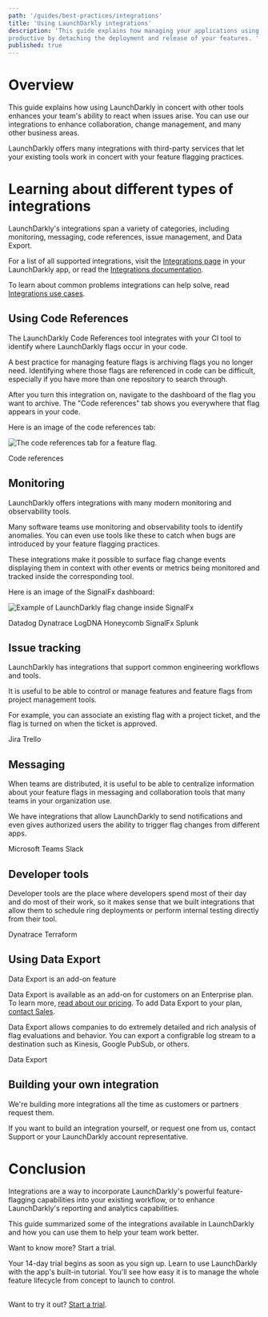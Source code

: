 ```yaml
---
path: '/guides/best-practices/integrations'
title: 'Using LaunchDarkly integrations'
description: 'This guide explains how managing your applications using feature flags helps your team be more
productive by detaching the deployment and release of your features. '
published: true
---
```


# Overview

This guide explains how using LaunchDarkly in concert with other tools enhances your team's ability to react when issues arise. You can use our integrations to enhance collaboration, change management, and many other business areas.

LaunchDarkly offers many integrations with third-party services that let your existing tools work in concert with your feature flagging practices.

# Learning about different types of integrations

LaunchDarkly's integrations span a variety of categories, including monitoring, messaging, code references, issue management, and Data Export.

For a list of all supported integrations, visit the [Integrations page](https://app.launchdarkly.com/integrations) in your LaunchDarkly app, or read the [Integrations documentation](/integrations).

To learn about common problems integrations can help solve, read [Integrations use cases](/guides/best-practices/integrations-use-cases).

## Using Code References

The LaunchDarkly Code References tool
integrates with your CI tool to identify where LaunchDarkly flags occur in your code.

A best practice for managing feature flags is archiving flags you no longer need. Identifying where those flags are referenced in code can be difficult, especially if you have more than one repository to
search through.

After you turn this integration on, navigate to the dashboard of the flag you want to archive. The "Code references" tab shows you everywhere that flag appears in your code.

Here is an image of the code references tab:

![The code references tab for a feature flag.](../images/flag-code-references.png)

<LearnMore>
  <LearnMoreLink to="/home/code/code-references">Code references</LearnMoreLink>
</LearnMore>

## Monitoring

LaunchDarkly offers integrations with many modern monitoring and observability tools.

Many software teams use monitoring and observability tools to identify anomalies. You can even use tools like these to catch when bugs are introduced by your feature flagging practices.

These integrations make it
possible to surface flag change events displaying them in context
with other events or metrics being monitored and tracked inside the corresponding
tool.

Here is an image of the SignalFx dashboard:

![Example of LaunchDarkly flag change inside SignalFx](../../../images/signalfx-marker-1.png)

<LearnMore>
  <LearnMoreLink to="/integrations/datadog">Datadog</LearnMoreLink>
  <LearnMoreLink to="/integrations/dynatrace">Dynatrace</LearnMoreLink>
  <LearnMoreLink to="/integrations/logdna">LogDNA</LearnMoreLink>
  <LearnMoreLink to="/integrations/honeycomb">Honeycomb</LearnMoreLink>
  <LearnMoreLink to="/integrations/signalfx">SignalFx</LearnMoreLink>
  <LearnMoreLink to="/integrations/splunk">Splunk</LearnMoreLink>
</LearnMore>

## Issue tracking

LaunchDarkly has integrations that support common engineering workflows and tools.

It is useful to be able to control or manage features and feature flags from project management tools.

For example, you can associate an existing flag with a project ticket, and the flag is turned on when the ticket is approved.

<LearnMore>
  <LearnMoreLink to="/integrations/jira">Jira</LearnMoreLink>
  <LearnMoreLink to="https://trello.com/power-ups/5d795c43ef5f7d1dc307da46">Trello</LearnMoreLink>
</LearnMore>

## Messaging

When teams are distributed, it is useful to be able to centralize information about your feature flags in messaging and collaboration tools that many teams in your organization use.

We have integrations that allow LaunchDarkly to send notifications and even gives
authorized users the ability to trigger flag changes from different apps.

<LearnMore>
  <LearnMoreLink to="/integrations/microsoft-teams">Microsoft Teams</LearnMoreLink>
  <LearnMoreLink to="/integrations/slack">Slack</LearnMoreLink>
</LearnMore>

## Developer tools

Developer tools are the place where developers spend most of their day and do most of their work, so it makes sense that we built integrations that allow them to schedule ring deployments or perform internal testing directly from their tool.

<LearnMore>
  <LearnMoreLink to="/integrations/dynatrace">Dynatrace</LearnMoreLink>
  <LearnMoreLink to="/integrations/terraform">Terraform</LearnMoreLink>
</LearnMore>

## Using Data Export

<Callout intent="primary">
  <CalloutTitle>Data Export is an add-on feature</CalloutTitle>
  <CalloutDescription>

Data Export is available as an add-on for customers on an Enterprise plan. To learn more, [read about our pricing](https://launchdarkly.com/pricing/). To add Data Export to your plan, [contact Sales](https://launchdarkly.com/contact-sales/).

  </CalloutDescription>
</Callout>

Data Export allows companies to do extremely detailed and rich analysis of flag
evaluations and behavior. You can export a configrable log stream to a destination such
as Kinesis, Google PubSub, or others.

<LearnMore>
  <LearnMoreLink to="/home/data-export">Data Export</LearnMoreLink>
</LearnMore>

## Building your own integration

We're building more integrations all the time as customers or partners request them.

If you want to build an integration yourself, or request one from us, contact Support or your LaunchDarkly account representative.

# Conclusion

Integrations are a way to incorporate LaunchDarkly's powerful feature-flagging capabilities into your existing workflow, or to enhance LaunchDarkly's reporting and analytics capabilities.

This guide summarized some of the integrations available in LaunchDarkly and how you can use them to help your team work better.

<Callout intent="primary">
<CalloutTitle>Want to know more? Start a trial.</CalloutTitle>
<CalloutDescription>

Your 14-day trial begins as soon as you sign up. Learn to use LaunchDarkly with the app's built-in tutorial. You'll see how easy it is to manage the whole feature lifecycle from concept to launch to control.<br/><br/>

Want to try it out? [Start a trial](https://launchdarkly.com/start-trial/).

</CalloutDescription>
</Callout>
